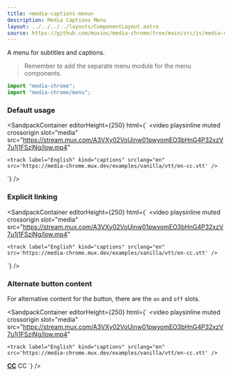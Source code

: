 ```yaml
---
title: <media-captions-menu>
description: Media Captions Menu
layout: ../../../../layouts/ComponentLayout.astro
source: https://github.com/muxinc/media-chrome/tree/main/src/js/media-captions-menu.js
---
```



A menu for subtitles and captions.

> Remember to add the separate menu module for the menu components.

```js
import "media-chrome";
import "media-chrome/menu";
```

### Default usage

<SandpackContainer
  editorHeight={250}
  html={`<media-controller defaultsubtitles>
  <video
    playsinline muted crossorigin
    slot="media"
    src="https://stream.mux.com/A3VXy02VoUinw01pwyomEO3bHnG4P32xzV7u1j1FSzjNg/low.mp4"
  >
    <track label="English" kind="captions" srclang="en" src='https://media-chrome.mux.dev/examples/vanilla/vtt/en-cc.vtt' />
  </video>
  <media-captions-menu hidden anchor="auto"></media-captions-menu>
  <media-captions-menu-button></media-captions-menu-button>
</media-controller>`}
/>

### Explicit linking

<SandpackContainer
  editorHeight={250}
  html={`<media-controller defaultsubtitles>
  <video
    playsinline muted crossorigin
    slot="media"
    src="https://stream.mux.com/A3VXy02VoUinw01pwyomEO3bHnG4P32xzV7u1j1FSzjNg/low.mp4"
  >
    <track label="English" kind="captions" srclang="en" src='https://media-chrome.mux.dev/examples/vanilla/vtt/en-cc.vtt' />
  </video>
  <media-captions-menu hidden id="menu1" anchor="menu-button1"></media-captions-menu>
  <media-captions-menu-button id="menu-button1" invoketarget="menu1"></media-captions-menu-button>
</media-controller>`}
/>

### Alternate button content

For alternative content for the button, there are the `on` and `off` slots.

<SandpackContainer
  editorHeight={250}
  html={`<media-controller defaultsubtitles>
  <video
    playsinline muted crossorigin
    slot="media"
    src="https://stream.mux.com/A3VXy02VoUinw01pwyomEO3bHnG4P32xzV7u1j1FSzjNg/low.mp4"
  >
    <track label="English" kind="captions" srclang="en" src='https://media-chrome.mux.dev/examples/vanilla/vtt/en-cc.vtt' />
  </video>
  <media-captions-menu hidden anchor="auto"></media-captions-menu>
  <media-captions-menu-button>
    <span slot="on"><b><u>CC</u></b></span>
    <span slot="off">CC</span>
  </media-captions-menu-button>
</media-controller>`}
/>
